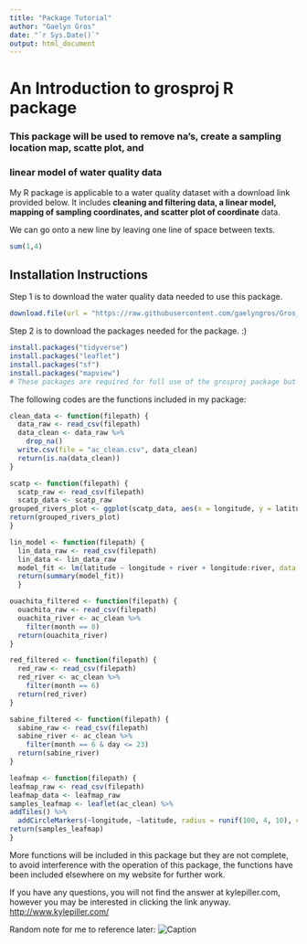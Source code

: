 ```yaml
---
title: "Package Tutorial"
author: "Gaelyn Gros"
date: "`r Sys.Date()`"
output: html_document
---
```


# An Introduction to grosproj R package
### This package will be used to remove na's, create a sampling location map, scatte plot, and 
### linear model of water quality data

My R package is applicable to a water quality dataset with a download link provided below. It includes **cleaning and filtering data, a linear model, mapping of sampling coordinates, and scatter plot of coordinate** data.

We can go onto a new line by leaving one line of space between texts.

```r
sum(1,4)
```

## Installation Instructions

Step 1 is to download the water quality data needed to use this package.
```r
download.file(url = "https://raw.githubusercontent.com/gaelyngros/Gros_pkg/master/data/ac_field_data.csv", destfile = filepath) 
```              

Step 2 is to download the packages needed for the package. :) 
```r
install.packages("tidyverse")
install.packages("leaflet")
install.packages("sf")
install.packages("mapview")
# These packages are required for full use of the grosproj package but are not required for every function.
```

The following codes are the functions included in my package:

```r
clean_data <- function(filepath) {
  data_raw <- read_csv(filepath)
  data_clean <- data_raw %>%
    drop_na()
  write.csv(file = "ac_clean.csv", data_clean)
  return(is.na(data_clean))
}
```

```r
scatp <- function(filepath) {
  scatp_raw <- read_csv(filepath)
  scatp_data <- scatp_raw
grouped_rivers_plot <- ggplot(scatp_data, aes(x = longitude, y = latitude, color = river)) + geom_point()
return(grouped_rivers_plot)
}
```

```r
lin_model <- function(filepath) {
  lin_data_raw <- read_csv(filepath)
  lin_data <- lin_data_raw 
  model_fit <- lm(latitude ~ longitude + river + longitude:river, data = lin_data)
  return(summary(model_fit))
  }
```

```r
ouachita_filtered <- function(filepath) {
  ouachita_raw <- read_csv(filepath)
  ouachita_river <- ac_clean %>%  
    filter(month == 8) 
  return(ouachita_river)
}
```

```r
red_filtered <- function(filepath) {
  red_raw <- read_csv(filepath)
  red_river <- ac_clean %>%  
    filter(month == 6) 
  return(red_river)
}
```

```r
sabine_filtered <- function(filepath) {
  sabine_raw <- read_csv(filepath)
  sabine_river <- ac_clean %>%  
    filter(month == 6 & day <= 23) 
  return(sabine_river)
}
```

```r
leafmap <- function(filepath) {
leafmap_raw <- read_csv(filepath)
leafmap_data <- leafmap_raw
samples_leafmap <- leaflet(ac_clean) %>% 
addTiles() %>% 
  addCircleMarkers(~longitude, ~latitude, radius = runif(100, 4, 10), color = c('navy'))
return(samples_leafmap)
}
```

More functions will be included in this package but they are not complete, to avoid interference with the operation of this package, the functions have been included elsewhere on my website for further work.


If you have any questions, you will not find the answer at kylepiller.com, however you may be interested in clicking the link anyway. [http://www.kylepiller.com/](kylepiller.com)


Random note for me to reference later:
![Caption](path/to/image)
